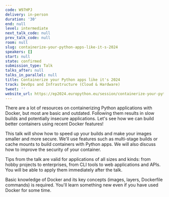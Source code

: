 ```yaml
---
code: W97HPJ
delivery: in-person
duration: '30'
end: null
level: intermediate
next_talk_code: null
prev_talk_code: null
room: null
slug: containerize-your-python-apps-like-it-s-2024
speakers: []
start: null
state: confirmed
submission_type: Talk
talks_after: null
talks_in_parallel: null
title: Containerize your Python apps like it's 2024
track: DevOps and Infrastructure (Cloud & Hardware)
tweet: ''
website_url: https://ep2024.europython.eu/session/containerize-your-python-apps-like-it-s-2024
---
```


There are a lot of resources on containerizing Python applications with Docker, but most are basic and outdated. Following them results in slow builds and potentially insecure applications. Let's see how we can build better containers using recent Docker features!

This talk will show how to speed up your builds and make your images smaller and more secure. We'll use features such as multi-stage builds or cache mounts to build containers with Python apps. We will also discuss how to improve the security of your container.

Tips from the talk are valid for applications of all sizes and kinds: from hobby projects to enterprises, from CLI tools to web applications and APIs. You will be able to apply them immediately after the talk.

Basic knowledge of Docker and its key concepts (images, layers, Dockerfile commands) is required. You'll learn something new even if you have used Docker for some time.
